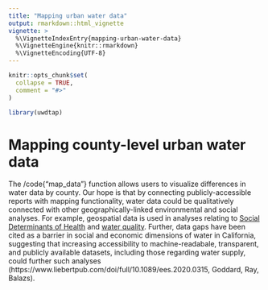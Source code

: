 ```yaml
---
title: "Mapping urban water data"
output: rmarkdown::html_vignette
vignette: >
  %\VignetteIndexEntry{mapping-urban-water-data}
  %\VignetteEngine{knitr::rmarkdown}
  %\VignetteEncoding{UTF-8}
---
```


```r
knitr::opts_chunk$set(
  collapse = TRUE,
  comment = "#>"
)
```

```r
library(uwdtap)
```

# Mapping county-level urban water data

The /code{"map_data"} function allows users to visualize differences in water data by county. Our hope is that by connecting publicly-accessible reports with mapping functionality, water data could be qualitatively connected with other geographically-linked environmental and social analyses. For example, geospatial data is used in analyses relating to [Social Determinants of Health](https://www.cdc.gov/places/social-determinants-of-health-and-places-data/index.html) and [water quality](https://www.epa.gov/waterdata/water-quality-data-download). Further, data gaps have been cited as a barrier in social and economic dimensions of water in California, suggesting that increasing accessibility to machine-readabale, transparent, and publicly available datasets, including those regarding water supply, could further such analyses (https://www.liebertpub.com/doi/full/10.1089/ees.2020.0315, Goddard, Ray, Balazs).  
